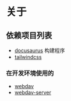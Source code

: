 # 关于

## 依赖项目列表
- [docusaurus](https://docusaurus.io/docs/) 构建程序
- [tailwindcss](https://tailwindcss.com/docs/using-with-preprocessors)

### 在开发环境使用的
- [webdav](https://github.com/perry-mitchell/webdav-client) 
- [webdav-server](https://github.com/OpenMarshal/npm-WebDAV-Server) 

